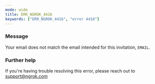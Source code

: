 ```yaml
---
mode: wide
title: ERR_NGROK_4416
keywords: ["ERR_NGROK_4416", "error 4416"]
---
```



### Message

Your email does not match the email intended for this invitation, `EMAIL`.

<ErrorDetails />

### Further help

If you're having trouble resolving this error, please reach out to [support@ngrok.com](mailto:support@ngrok.com?subject=Help%20with%20ERR_NGROK_4416)
